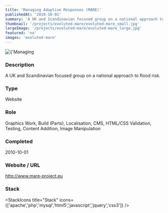 ```yaml
---
title: 'Managing Adaptive Responses (MARE)'
publishedAt: '2010-10-01'
summary: 'A UK and Scandinavian focused group on a national approach to flood risk.'
thumbnail: '/projects/evoluted-mare/evoluted-mare_small.jpg'
largeImage: '/projects/evoluted-mare/evoluted-mare_large.jpg'
featured: 'no'
images: 'evoluted-mare'
---
```


<div className="relative w-full h-[400px] sm:h-[600px] md:h-[760px] lg:h-[920px]">
  <Image
    alt={'Managing Adaptive Responses (MARE)'}
    src={'/projects/evoluted-mare/evoluted-mare.jpg'}
    sizes="(max-width: 640px) 100%, 100%"
    fill={true}
    priority
    style={{
      objectFit: 'contain'
    }}
  />
</div>

### Description

A UK and Scandinavian focused group on a national approach to flood risk.


### Type

Website

### Role

Graphics Work, Build (Parts), Localisation, CMS, HTML/CSS Validation, Testing, Content Addition, Image Manipulation

### Completed
2010-10-01

### Website / URL
http://www.mare-project.eu


### Stack

<StackIcons
  title="Stack"
  icons={['apache','php','mysql','html5','javascript','jquery','css3']}
  />

